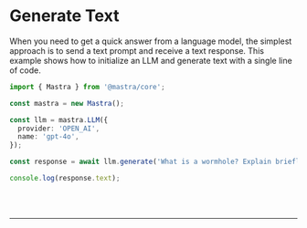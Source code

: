 
# Generate Text

When you need to get a quick answer from a language model, the simplest approach is to send a text prompt and receive a text response. This example shows how to initialize an LLM and generate text with a single line of code.

```ts showLineNumbers copy
import { Mastra } from '@mastra/core';

const mastra = new Mastra();

const llm = mastra.LLM({
  provider: 'OPEN_AI',
  name: 'gpt-4o',
});

const response = await llm.generate('What is a wormhole? Explain briefly.');

console.log(response.text);
```

<br />
<br />
<hr className="dark:border-[#404040] border-gray-300" />
<br />
<br />
<GithubLink link={'https://github.com/mastra-ai/mastra/blob/main/examples/basics/llms/generate-text'} />
